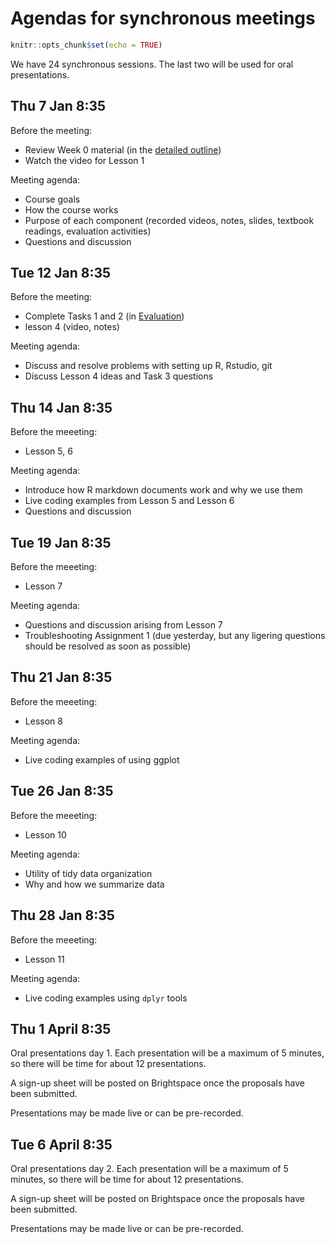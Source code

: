 # Agendas for synchronous meetings {#sync}

```r
knitr::opts_chunk$set(echo = TRUE)
```

We have 24 synchronous sessions. The last two will be used for oral presentations.

## Thu 7 Jan 8:35

Before the meeting: 

* Review Week 0 material (in the [detailed outline](#outline))
* Watch the video for Lesson 1

Meeting agenda:

* Course goals
* How the course works
* Purpose of each component (recorded videos, notes, slides, textbook readings, evaluation activities)
* Questions and discussion

## Tue 12 Jan 8:35

Before the meeting:

* Complete Tasks 1 and 2 (in [Evaluation](#evaluation))
* lesson 4 (video, notes)

Meeting agenda:

* Discuss and resolve problems with setting up R, Rstudio, git
* Discuss Lesson 4 ideas and Task 3 questions

## Thu 14 Jan 8:35

Before the meeeting:

* Lesson 5, 6

Meeting agenda:

* Introduce how R markdown documents work and why we use them
* Live coding examples from Lesson 5 and Lesson 6
* Questions and discussion

## Tue 19 Jan 8:35

Before the meeeting:

* Lesson 7

Meeting agenda:

* Questions and discussion arising from Lesson 7
* Troubleshooting Assignment 1 (due yesterday, but any ligering questions should be resolved as soon as possible)

## Thu 21 Jan 8:35

Before the meeeting:

* Lesson 8

Meeting agenda:

* Live coding examples of using ggplot

## Tue 26 Jan 8:35

Before the meeeting:

* Lesson 10

Meeting agenda:

* Utility of tidy data organization
* Why and how we summarize data

## Thu 28 Jan 8:35

Before the meeeting:

* Lesson 11

Meeting agenda:

* Live coding examples using `dplyr` tools




## Thu 1 April 8:35

Oral presentations day 1. Each presentation will be a maximum of 5 minutes, so there will be time for about 12 presentations.

A sign-up sheet will be posted on Brightspace once the proposals have been submitted.

Presentations may be made live or can be pre-recorded.

## Tue 6 April 8:35

Oral presentations day 2. Each presentation will be a maximum of 5 minutes, so there will be time for about 12 presentations.

A sign-up sheet will be posted on Brightspace once the proposals have been submitted.

Presentations may be made live or can be pre-recorded.


